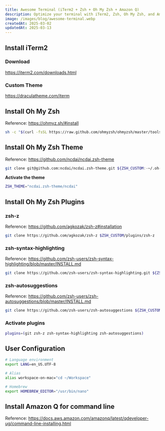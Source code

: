 ```yaml
---
title: Awesome Terminal (iTerm2 + Zsh + Oh My Zsh + Amazon Q)
description: Optimize your terminal with iTerm2, Zsh, Oh My Zsh, and Amazon Q - a guide to installation, theme customization, plugins, and configuration for an enhanced command-line experience.
image: /images/blog/awesome-terminal.webp
createdAt: 2025-03-02
updatedAt: 2025-03-13
---
```


## Install iTerm2

### Download

https://iterm2.com/downloads.html

### Custom Theme

https://draculatheme.com/iterm

## Install Oh My Zsh

Reference: https://ohmyz.sh/#install

```bash
sh -c "$(curl -fsSL https://raw.github.com/ohmyzsh/ohmyzsh/master/tools/install.sh)"
```

## Install Oh My Zsh Theme

Reference: https://github.com/ncdai/ncdai.zsh-theme

```bash
git clone git@github.com:ncdai/ncdai.zsh-theme.git ${ZSH_CUSTOM:-~/.oh-my-zsh/custom}/themes/ncdai.zsh-theme
```

**Activate the theme**

```bash title="~/.zshrc"
ZSH_THEME="ncdai.zsh-theme/ncdai"
```

## Install Oh My Zsh Plugins

### zsh-z

Reference: https://github.com/agkozak/zsh-z#installation

```bash
git clone https://github.com/agkozak/zsh-z $ZSH_CUSTOM/plugins/zsh-z
```

### zsh-syntax-highlighting

Reference: https://github.com/zsh-users/zsh-syntax-highlighting/blob/master/INSTALL.md

```bash
git clone https://github.com/zsh-users/zsh-syntax-highlighting.git ${ZSH_CUSTOM:-~/.oh-my-zsh/custom}/plugins/zsh-syntax-highlighting
```

### zsh-autosuggestions

Reference: https://github.com/zsh-users/zsh-autosuggestions/blob/master/INSTALL.md

```bash
git clone https://github.com/zsh-users/zsh-autosuggestions ${ZSH_CUSTOM:-~/.oh-my-zsh/custom}/plugins/zsh-autosuggestions
```

### Activate plugins

```bash title="~/.zshrc"
plugins=(git zsh-z zsh-syntax-highlighting zsh-autosuggestions)
```

## User Configuration

```bash title="~/.zshrc"
# Language environment
export LANG=en_US.UTF-8

# Alias
alias workspace-on-mac="cd ~/Workspace"

# Homebrew
export HOMEBREW_EDITOR="/usr/bin/nano"
```

## Install Amazon Q for command line

Reference: https://docs.aws.amazon.com/amazonq/latest/qdeveloper-ug/command-line-installing.html

